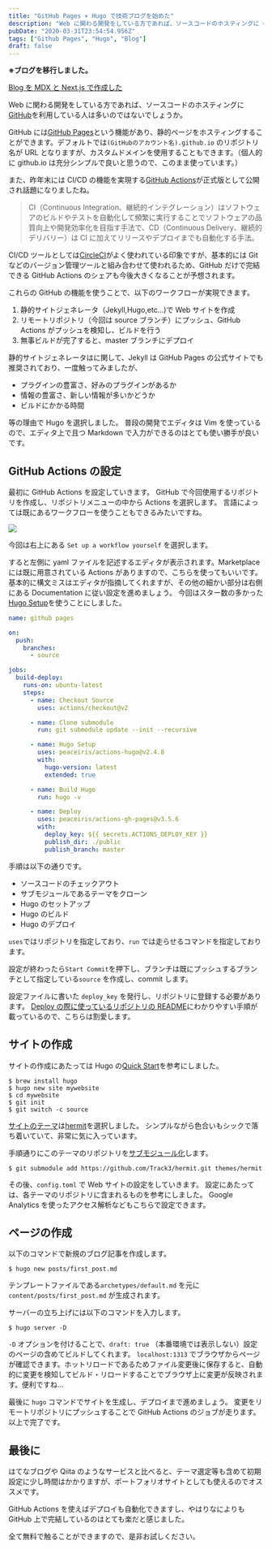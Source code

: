 ```yaml
---
title: "GitHub Pages × Hugo で技術ブログを始めた"
description: "Web に関わる開発をしている方であれば、ソースコードのホスティングに GitHub を利用している人は多いのではないでしょうか。"
pubDate: "2020-03-31T23:54:54.956Z"
tags: ["Github Pages", "Hugo", "Blog"]
draft: false
---
```


**※ブログを移行しました。**

[Blog を MDX と Next.js で作成した](/posts/20200605/)

Web に関わる開発をしている方であれば、ソースコードのホスティングに[GitHub](https://github.co.jp)を利用している人は多いのではないでしょうか。

GitHub には[GitHub Pages](https://pages.github.com/)という機能があり、静的ページをホスティングすることができます。デフォルトでは`(GitHubのアカウント名).github.io` のリポジトリ名が URL となりますが、カスタムドメインを使用することもできます。（個人的に github.io は充分シンプルで良いと思うので、このまま使っています。）

また、昨年末には CI/CD の機能を実現する[GitHub Actions](https://github.co.jp/features/actions)が正式版として公開され話題になりましたね。

> CI（Continuous Integration、継続的インテグレーション）はソフトウェアのビルドやテストを自動化して頻繁に実行することでソフトウェアの品質向上や開発効率化を目指す手法で、CD（Continuous Delivery、継続的デリバリー）は CI に加えてリリースやデプロイまでも自動化する手法。

CI/CD ツールとしては[CircleCI](https://circleci.com/ja/)がよく使われている印象ですが、基本的には Git などのバージョン管理ツールと組み合わせて使われるため、GitHub だけで完結できる GitHub Actions のシェアも今後大きくなることが予想されます。

これらの GitHub の機能を使うことで、以下のワークフローが実現できます。

1. 静的サイトジェネレータ（Jekyll,Hugo,etc...)で Web サイトを作成
2. リモートリポジトリ（今回は source ブランチ）にプッシュ、GitHub Actions がプッシュを検知し、ビルドを行う
3. 無事ビルドが完了すると、master ブランチにデプロイ

静的サイトジェネレータはに関して、Jekyll は GitHub Pages の公式サイトでも推奨されており、一度触ってみましたが、

- プラグインの豊富さ、好みのプラグインがあるか
- 情報の豊富さ、新しい情報が多いかどうか
- ビルドにかかる時間

等の理由で Hugo を選択しました。
普段の開発でエディタは Vim を使っているので、エディタ上で且つ Markdown で入力ができるのはとても使い勝手が良いです。

## GitHub Actions の設定

最初に GitHub Actions を設定していきます。
GitHub で今回使用するリポジトリを作成し、リポジトリメニューの中から Actions を選択します。
言語によっては既にあるワークフローを使うこともできるみたいですね。

![](/github_sc1.png)

今回は右上にある `Set up a workflow yourself` を選択します。

すると左側に yaml ファイルを記述するエディタが表示されます。Marketplace には既に用意されている Actions がありますので、こちらを使ってもいいです。基本的に構文ミスはエディタが指摘してくれますが、その他の細かい部分は右側にある Documentation に従い設定を進めましょう。
今回はスター数の多かった[Hugo Setup](https://github.com/marketplace/actions/hugo-setup)を使うことにしました。

```yaml
name: github pages

on:
  push:
    branches:
      - source

jobs:
  build-deploy:
    runs-on: ubuntu-latest
    steps:
      - name: Checkout Source
        uses: actions/checkout@v2

      - name: Clone submodule
        run: git submodule update --init --recursive

      - name: Hugo Setup
        uses: peaceiris/actions-hugo@v2.4.8
        with:
          hugo-version: latest
          extended: true

      - name: Build Hugo
        run: hugo -v

      - name: Deploy
        uses: peaceiris/actions-gh-pages@v3.5.6
        with:
          deploy_key: ${{ secrets.ACTIONS_DEPLOY_KEY }}
          publish_dir: ./public
          publish_branch: master
```

手順は以下の通りです。

- ソースコードのチェックアウト
- サブモジュールであるテーマをクローン
- Hugo のセットアップ
- Hugo のビルド
- Hugo のデプロイ

`uses`ではリポジトリを指定しており、`run` では走らせるコマンドを指定しております。

設定が終わったら`Start Commit`を押下し、ブランチは既にプッシュするブランチとして指定している`source` を作成し、commit します。

設定ファイルに書いた `deploy_key` を発行し、リポジトリに登録する必要があります。
[Deploy の際に使っているリポジトリの README](https://github.com/peaceiris/actions-gh-pages)にわかりやすい手順が載っているので、こちらは割愛します。

## サイトの作成

サイトの作成にあたっては Hugo の[Quick Start](https://gohugo.io/getting-started/quick-start/)を参考にしました。

```shell
$ brew install hugo
$ hugo new site mywebsite
$ cd mywebsite
$ git init
$ git switch -c source
```

[サイトのテーマ](https://themes.gohugo.io/)は[hermit](https://github.com/Track3/hermit)を選択しました。
シンプルながら色合いもシックで落ち着いていて、非常に気に入っています。

手順通りにこのテーマのリポジトリを[サブモジュール化](https://git-scm.com/book/ja/v2/Git-%E3%81%AE%E3%81%95%E3%81%BE%E3%81%96%E3%81%BE%E3%81%AA%E3%83%84%E3%83%BC%E3%83%AB-%E3%82%B5%E3%83%96%E3%83%A2%E3%82%B8%E3%83%A5%E3%83%BC%E3%83%AB)します。

```shell
$ git submodule add https://github.com/Track3/hermit.git themes/hermit
```

その後、`config.toml` で Web サイトの設定をしていきます。
設定にあたっては、各テーマのリポジトリに含まれるものを参考にしました。
Google Analytics を使ったアクセス解析などもこちらで設定できます。

## ページの作成

以下のコマンドで新規のブログ記事を作成します。

```shell
$ hugo new posts/first_post.md
```

テンプレートファイルである`archetypes/default.md` を元に `content/posts/first_post.md` が生成されます。

サーバーの立ち上げには以下のコマンドを入力します。

```shell
$ hugo server -D
```

`-D` オプションを付けることで、`draft: true` （本番環境では表示しない）設定のページの含めてビルドしてくれます。
`localhost:1313` でブラウザからページが確認できます。ホットリロードであるためファイル変更後に保存すると、自動的に変更を検知してビルド・リロードすることでブラウザ上に変更が反映されます。便利ですね…

最後に `hugo` コマンドでサイトを生成し、デプロイまで進めましょう。
変更をリモートリポジトリにプッシュすることで GitHub Actions のジョブが走ります。以上で完了です。

## 最後に

はてなブログや Qiita のようなサービスと比べると、テーマ選定等も含めて初期設定に少し時間はかかりますが、ポートフォリオサイトとしても使えるのでオススメです。

GitHub Actions を使えばデプロイも自動化できますし、やはりなによりも GitHub 上で完結しているのはとても楽だと感じました。

全て無料で触ることができますので、是非お試しください。
